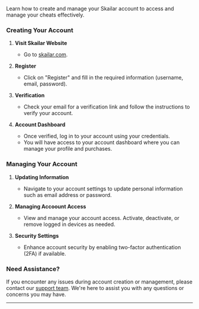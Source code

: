 Learn how to create and manage your Skailar account to access and manage your cheats effectively.

### Creating Your Account

1. **Visit Skailar Website**
   - Go to [skailar.com](https://skailar.com).

2. **Register**
   - Click on "Register" and fill in the required information (username, email, password).

3. **Verification**
   - Check your email for a verification link and follow the instructions to verify your account.

4. **Account Dashboard**
   - Once verified, log in to your account using your credentials.
   - You will have access to your account dashboard where you can manage your profile and purchases.

### Managing Your Account

1. **Updating Information**
   - Navigate to your account settings to update personal information such as email address or password.

2. **Managing Accoount Access**
   - View and manage your account access. Activate, deactivate, or remove logged in devices as needed.

3. **Security Settings**
   - Enhance account security by enabling two-factor authentication (2FA) if available.

### Need Assistance?

If you encounter any issues during account creation or management, please contact our [support team](mailto:support@skailar.com). We're here to assist you with any questions or concerns you may have.

---
